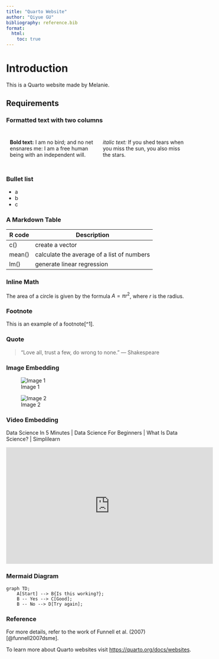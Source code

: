 ```yaml
---
title: "Quarto Website"
author: "Qiyue GU"
bibliography: reference.bib
format: 
  html:
    toc: true
---
```


# Introduction

This is a Quarto website made by Melanie.

## Requirements

### Formatted text with two columns
<div style="display: flex;">

<div style="flex: 1; padding: 10px;">
**Bold text:**
I am no bird; and no net ensnares me: I am a free human being with an independent will.
</div>

<div style="flex: 1; padding: 10px;">
*italic text: *
If you shed tears when you miss the sun, you also miss the stars.
</div>

</div>

### Bullet list

- a
- b
- c

### A Markdown Table

| R code              | Description                   |
|----------------------|-------------------------------|
| c()      | create a vector      |
| mean()  | calculate the average of a list of numbers   |
| lm()    | generate linear regression  |

### Inline Math

The area of a circle is given by the formula $A = \pi r^2$, where $r$ is the radius.

### Footnote

This is an example of a footnote[^1].

### Quote

> "Love all, trust a few, do wrong to none." — Shakespeare 

### Image Embedding

![Image 1](images/image1.png "Venn Diagram")

![Image 2](images/image2.png "Bayer's Rule")

### Video Embedding

Data Science In 5 Minutes | Data Science For Beginners | What Is Data Science? | Simplilearn

<iframe width="560" height="315" src="https://www.youtube.com/watch?v=X3paOmcrTjQ" frameborder="0" allowfullscreen></iframe>

### Mermaid Diagram

```mermaid
graph TD;
    A[Start] --> B{Is this working?};
    B -- Yes --> C[Good];
    B -- No --> D[Try again];
```

### Reference

For more details, refer to the work of Funnell et al. (2007) [@funnell2007dsme].

To learn more about Quarto websites visit <https://quarto.org/docs/websites>.
